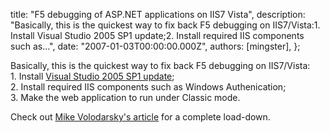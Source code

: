 
  title: "F5 debugging of ASP.NET applications on IIS7 Vista",
  description: "Basically, this is the quickest way to fix back F5 debugging on IIS7/Vista:1. Install Visual Studio 2005 SP1 update;2. Install required IIS components such as...",
  date: "2007-01-03T00:00:00.000Z",
  authors: [mingster],
};

<p>Basically, this is the quickest way to fix back F5 debugging on IIS7/Vista:<br />1. Install <a title="links" href="http://www.microsoft.com/downloads/details.aspx?familyid=fb6bb56a-10b7-4c05-b81c-5863284503cf&amp;displaylang=en" target="_blank">Visual Studio 2005 SP1 update</a>;<br />2. Install required IIS components such as Windows Authenication;<br />3. Make the web application to run under Classic mode.</p>
<p>Check out <a href="http://mvolo.com/blogs/serverside/archive/2006/12/28/Fix-problems-with-Visual-Studio-F5-debugging-of-ASP.NET-applications-on-IIS7-Vista.aspx" target="_blank">Mike Volodarsky's article</a> for a complete load-down.</p>
